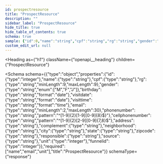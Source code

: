 ```yaml
---
id: prospectresource
title: "ProspectResource"
description: ""
sidebar_label: "ProspectResource"
hide_title: true
hide_table_of_contents: true
schema: true
sample: {"id":0,"name":"string","cpf":"string","rg":"string","gender":"M","birthday":"2024-07-29","visitdate":"2024-07-29","visittime":"string","email":"string","phonenumber":"string","cellphonenumber":"string","address":"string","complement":"string","neighborhood":"string","city":"string","state":"string","zipcode":"string","responsible":"string","source":"string","unit":0,"funnelid":0}
custom_edit_url: null
---
```



<Heading
  as={"h1"}
  className={"openapi__heading"}
  children={"ProspectResource"}
>
</Heading>





<Schema
  schema={{"type":"object","properties":{"id":{"type":"integer"},"name":{"type":"string"},"cpf":{"type":"string"},"rg":{"type":"string","minLength":9,"maxLength":9},"gender":{"type":"string","enum":["M","F","J"]},"birthday":{"type":"string","format":"date"},"visitdate":{"type":"string","format":"date"},"visittime":{"type":"string","format":"time"},"email":{"type":"string","minLength":2,"maxLength":30},"phonenumber":{"type":"string","pattern":"^[1-9]{2}[1-9][0-9]{8}$}"},"cellphonenumber":{"type":"string","pattern":"^[1-9]{2}[2-9][0-9]{7,8}$"},"address":{"type":"string"},"complement":{"type":"string"},"neighborhood":{"type":"string"},"city":{"type":"string"},"state":{"type":"string"},"zipcode":{"type":"string"},"responsible":{"type":"string"},"source":{"type":"string"},"unit":{"type":"integer"},"funnelid":{"type":"integer"}},"required":["name","email","unit"],"title":"ProspectResource"}}
  schemaType={"response"}
>
  
</Schema>
            